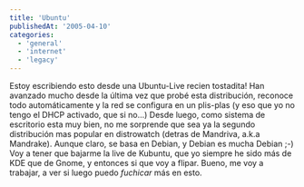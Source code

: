```yaml
---
title: 'Ubuntu'
publishedAt: '2005-04-10'
categories:
  - 'general'
  - 'internet'
  - 'legacy'
---
```


Estoy escribiendo esto desde una Ubuntu-Live recien tostadita! Han avanzado mucho desde la última vez que probé esta distribución, reconoce todo automáticamente y la red se configura en un plis-plas (y eso que yo no tengo el DHCP activado, que si no...) Desde luego, como sistema de escritorio esta muy bien, no me sorprende que sea ya la segundo distribución mas popular en distrowatch (detras de Mandriva, a.k.a Mandrake). Aunque claro, se basa en Debian, y Debian es mucha Debian ;-) Voy a tener que bajarme la live de Kubuntu, que yo siempre he sido más de KDE que de Gnome, y entonces si que voy a flipar. Bueno, me voy a trabajar, a ver si luego puedo _fuchicar_ más en esto.
